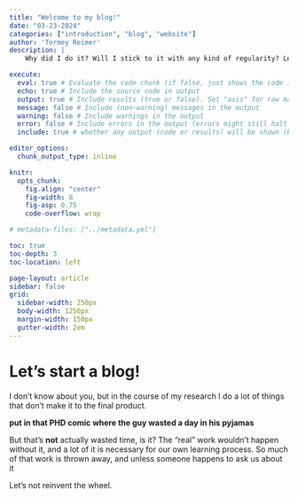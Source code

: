 ```yaml
---
title: "Welcome to my blog!"
date: "03-23-2024"
categories: ["introduction", "blog", "website"]
author: 'Tormey Reimer'
description: |
    Why did I do it? Will I stick to it with any kind of regularity? Let's find out!

execute:
  eval: true # Evaluate the code chunk (if false, just shows the code in the output)
  echo: true # Include the source code in output
  output: true # Include results (true or false). Set "asis" for raw markdown.
  message: false # Include (non-warning) messages in the output
  warning: false # Include warnings in the output
  error: false # Include errors in the output (errors might still halt processing of the document)
  include: true # whether any output (code or results) will be shown (but code still runs)

editor_options: 
  chunk_output_type: inline

knitr:
  opts_chunk: 
    fig.align: "center"
    fig-width: 8
    fig-asp: 0.75
    code-overflow: wrap

# metadata-files: ["../metadata.yml"]

toc: true
toc-depth: 3
toc-location: left

page-layout: article
sidebar: false
grid:
  sidebar-width: 250px
  body-width: 1250px
  margin-width: 150px
  gutter-width: 2em
---
```


# Let's start a blog!

I don't know about you, but in the course of my research I do a lot of things that don't make it to the final product.

**put in that PHD comic where the guy wasted a day in his pyjamas**

But that's **not** actually wasted time, is it? The "real" work wouldn't happen without it, and a lot of it is necessary for our own learning process. 
So much of that work is thrown away, and unless someone happens to ask us about it

Let's not reinvent the wheel.
